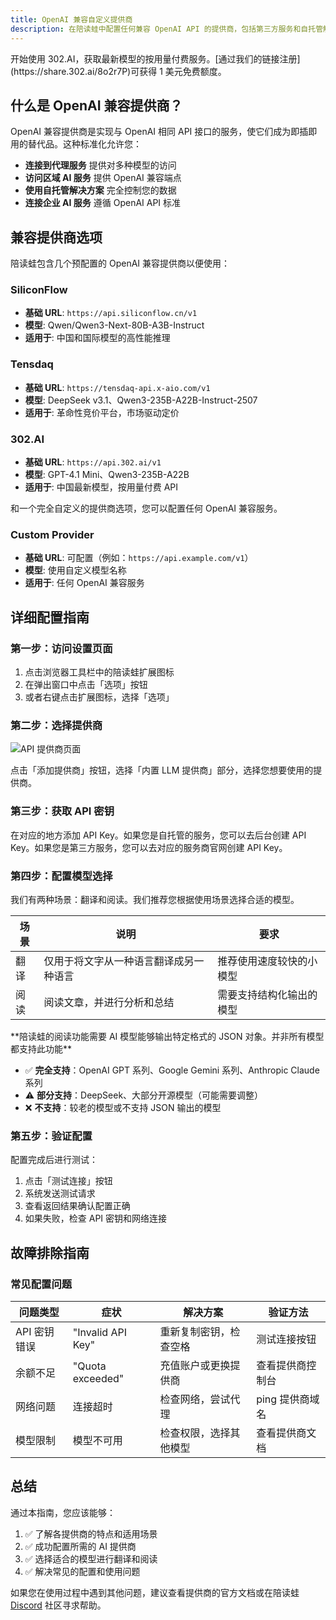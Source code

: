 ```yaml
---
title: OpenAI 兼容自定义提供商
description: 在陪读蛙中配置任何兼容 OpenAI API 的提供商，包括第三方服务和自托管解决方案
---
```


<Callout type="info" title="302.AI 特别优惠">
开始使用 302.AI，获取最新模型的按用量付费服务。[通过我们的链接注册](https://share.302.ai/8o2r7P)可获得 1 美元免费额度。
</Callout>

## 什么是 OpenAI 兼容提供商？

OpenAI 兼容提供商是实现与 OpenAI 相同 API 接口的服务，使它们成为即插即用的替代品。这种标准化允许您：

- **连接到代理服务** 提供对多种模型的访问
- **访问区域 AI 服务** 提供 OpenAI 兼容端点
- **使用自托管解决方案** 完全控制您的数据
- **连接企业 AI 服务** 遵循 OpenAI API 标准

## 兼容提供商选项

陪读蛙包含几个预配置的 OpenAI 兼容提供商以便使用：

### SiliconFlow
- **基础 URL**: `https://api.siliconflow.cn/v1`
- **模型**: Qwen/Qwen3-Next-80B-A3B-Instruct
- **适用于**: 中国和国际模型的高性能推理

### Tensdaq
- **基础 URL**: `https://tensdaq-api.x-aio.com/v1`
- **模型**: DeepSeek v3.1、Qwen3-235B-A22B-Instruct-2507
- **适用于**: 革命性竞价平台，市场驱动定价

### 302.AI
- **基础 URL**: `https://api.302.ai/v1`
- **模型**: GPT-4.1 Mini、Qwen3-235B-A22B
- **适用于**: 中国最新模型，按用量付费 API

和一个完全自定义的提供商选项，您可以配置任何 OpenAI 兼容服务。

### Custom Provider
- **基础 URL**: 可配置（例如：`https://api.example.com/v1`）
- **模型**: 使用自定义模型名称
- **适用于**: 任何 OpenAI 兼容服务

## 详细配置指南

### 第一步：访问设置页面

1. 点击浏览器工具栏中的陪读蛙扩展图标
2. 在弹出窗口中点击「选项」按钮
3. 或者右键点击扩展图标，选择「选项」

### 第二步：选择提供商

![API 提供商页面](/tutorial/providers/built-in-providers/api-providers-page.png)

点击「添加提供商」按钮，选择「内置 LLM 提供商」部分，选择您想要使用的提供商。

### 第三步：获取 API 密钥

在对应的地方添加 API Key。如果您是自托管的服务，您可以去后台创建 API Key。如果您是第三方服务，您可以去对应的服务商官网创建 API Key。

### 第四步：配置模型选择

我们有两种场景：翻译和阅读。我们推荐您根据使用场景选择合适的模型。

| 场景 | 说明 | 要求 |
| --- | --- | --- |
| 翻译 | 仅用于将文字从一种语言翻译成另一种语言 | 推荐使用速度较快的小模型 |
| 阅读 | 阅读文章，并进行分析和总结 | 需要支持结构化输出的模型 |

<Callout type="warn">
**陪读蛙的阅读功能需要 AI 模型能够输出特定格式的 JSON 对象。并非所有模型都支持此功能**

- ✅ **完全支持**：OpenAI GPT 系列、Google Gemini 系列、Anthropic Claude 系列
- ⚠️ **部分支持**：DeepSeek、大部分开源模型（可能需要调整）
- ❌ **不支持**：较老的模型或不支持 JSON 输出的模型
</Callout>

### 第五步：验证配置

配置完成后进行测试：

1. 点击「测试连接」按钮
2. 系统发送测试请求
3. 查看返回结果确认配置正确
4. 如果失败，检查 API 密钥和网络连接

## 故障排除指南

### 常见配置问题

| 问题类型 | 症状 | 解决方案 | 验证方法 |
| --- | --- | --- | --- |
| API 密钥错误 | "Invalid API Key" | 重新复制密钥，检查空格 | 测试连接按钮 |
| 余额不足 | "Quota exceeded" | 充值账户或更换提供商 | 查看提供商控制台 |
| 网络问题 | 连接超时 | 检查网络，尝试代理 | ping 提供商域名 |
| 模型限制 | 模型不可用 | 检查权限，选择其他模型 | 查看提供商文档 |

## 总结

通过本指南，您应该能够：

1. ✅ 了解各提供商的特点和适用场景
2. ✅ 成功配置所需的 AI 提供商
3. ✅ 选择适合的模型进行翻译和阅读
4. ✅ 解决常见的配置和使用问题

如果您在使用过程中遇到其他问题，建议查看提供商的官方文档或在陪读蛙 [Discord](https://discord.gg/ej45e3PezJ) 社区寻求帮助。